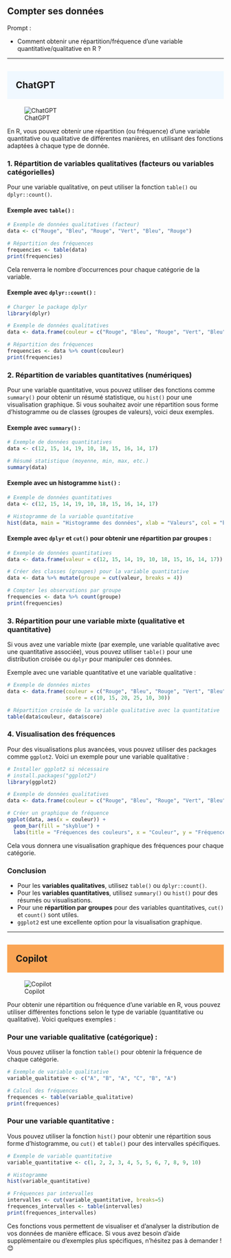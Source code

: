## Compter ses données

::: {.callout-note appearance="simple"}
Prompt : 

* Comment obtenir une répartition/fréquence d'une variable quantitative/qualitative en R ?


:::

----

## ChatGPT {style="background-color: #f0f8ff; padding: 20px;"}
![ChatGPT](../img/ChatGPT.PNG)

En R, vous pouvez obtenir une répartition (ou fréquence) d'une variable quantitative ou qualitative de différentes manières, en utilisant des fonctions adaptées à chaque type de donnée.

### 1. Répartition de **variables qualitatives** (facteurs ou variables catégorielles)
Pour une variable qualitative, on peut utiliser la fonction `table()` ou `dplyr::count()`.

#### Exemple avec `table()` :
```R
# Exemple de données qualitatives (facteur)
data <- c("Rouge", "Bleu", "Rouge", "Vert", "Bleu", "Rouge")

# Répartition des fréquences
frequencies <- table(data)
print(frequencies)
```

Cela renverra le nombre d'occurrences pour chaque catégorie de la variable.

#### Exemple avec `dplyr::count()` :
```R
# Charger le package dplyr
library(dplyr)

# Exemple de données qualitatives
data <- data.frame(couleur = c("Rouge", "Bleu", "Rouge", "Vert", "Bleu", "Rouge"))

# Répartition des fréquences
frequencies <- data %>% count(couleur)
print(frequencies)
```

### 2. Répartition de **variables quantitatives** (numériques)
Pour une variable quantitative, vous pouvez utiliser des fonctions comme `summary()` pour obtenir un résumé statistique, ou `hist()` pour une visualisation graphique. Si vous souhaitez avoir une répartition sous forme d'histogramme ou de classes (groupes de valeurs), voici deux exemples.

#### Exemple avec `summary()` :
```R
# Exemple de données quantitatives
data <- c(12, 15, 14, 19, 10, 18, 15, 16, 14, 17)

# Résumé statistique (moyenne, min, max, etc.)
summary(data)
```

#### Exemple avec un histogramme `hist()` :
```R
# Exemple de données quantitatives
data <- c(12, 15, 14, 19, 10, 18, 15, 16, 14, 17)

# Histogramme de la variable quantitative
hist(data, main = "Histogramme des données", xlab = "Valeurs", col = "blue", border = "black")
```

#### Exemple avec `dplyr` et `cut()` pour obtenir une répartition par groupes :
```R
# Exemple de données quantitatives
data <- data.frame(valeur = c(12, 15, 14, 19, 10, 18, 15, 16, 14, 17))

# Créer des classes (groupes) pour la variable quantitative
data <- data %>% mutate(groupe = cut(valeur, breaks = 4))

# Compter les observations par groupe
frequencies <- data %>% count(groupe)
print(frequencies)
```

### 3. Répartition pour une **variable mixte** (qualitative et quantitative)
Si vous avez une variable mixte (par exemple, une variable qualitative avec une quantitative associée), vous pouvez utiliser `table()` pour une distribution croisée ou `dplyr` pour manipuler ces données.

Exemple avec une variable quantitative et une variable qualitative :
```R
# Exemple de données mixtes
data <- data.frame(couleur = c("Rouge", "Bleu", "Rouge", "Vert", "Bleu", "Rouge"),
                   score = c(10, 15, 20, 25, 10, 30))

# Répartition croisée de la variable qualitative avec la quantitative
table(data$couleur, data$score)
```

### 4. Visualisation des fréquences
Pour des visualisations plus avancées, vous pouvez utiliser des packages comme `ggplot2`. Voici un exemple pour une variable qualitative :

```R
# Installer ggplot2 si nécessaire
# install.packages("ggplot2")
library(ggplot2)

# Exemple de données qualitatives
data <- data.frame(couleur = c("Rouge", "Bleu", "Rouge", "Vert", "Bleu", "Rouge"))

# Créer un graphique de fréquence
ggplot(data, aes(x = couleur)) +
  geom_bar(fill = "skyblue") +
  labs(title = "Fréquences des couleurs", x = "Couleur", y = "Fréquence")
```

Cela vous donnera une visualisation graphique des fréquences pour chaque catégorie.

### Conclusion
- Pour les **variables qualitatives**, utilisez `table()` ou `dplyr::count()`.
- Pour les **variables quantitatives**, utilisez `summary()` ou `hist()` pour des résumés ou visualisations.
- Pour une **répartition par groupes** pour des variables quantitatives, `cut()` et `count()` sont utiles.
- `ggplot2` est une excellente option pour la visualisation graphique.

----

## Copilot {style="background-color: #faa555; padding: 20px;"}
![Copilot](../img/copilot.PNG)

Pour obtenir une répartition ou fréquence d'une variable en R, vous pouvez utiliser différentes fonctions selon le type de variable (quantitative ou qualitative). Voici quelques exemples :

### Pour une variable qualitative (catégorique) :
Vous pouvez utiliser la fonction `table()` pour obtenir la fréquence de chaque catégorie.

```R
# Exemple de variable qualitative
variable_qualitative <- c("A", "B", "A", "C", "B", "A")

# Calcul des fréquences
frequences <- table(variable_qualitative)
print(frequences)
```

### Pour une variable quantitative :
Vous pouvez utiliser la fonction `hist()` pour obtenir une répartition sous forme d'histogramme, ou `cut()` et `table()` pour des intervalles spécifiques.

```R
# Exemple de variable quantitative
variable_quantitative <- c(1, 2, 2, 3, 4, 5, 5, 6, 7, 8, 9, 10)

# Histogramme
hist(variable_quantitative)

# Fréquences par intervalles
intervalles <- cut(variable_quantitative, breaks=5)
frequences_intervalles <- table(intervalles)
print(frequences_intervalles)
```

Ces fonctions vous permettent de visualiser et d'analyser la distribution de vos données de manière efficace. Si vous avez besoin d'aide supplémentaire ou d'exemples plus spécifiques, n'hésitez pas à demander ! 😊